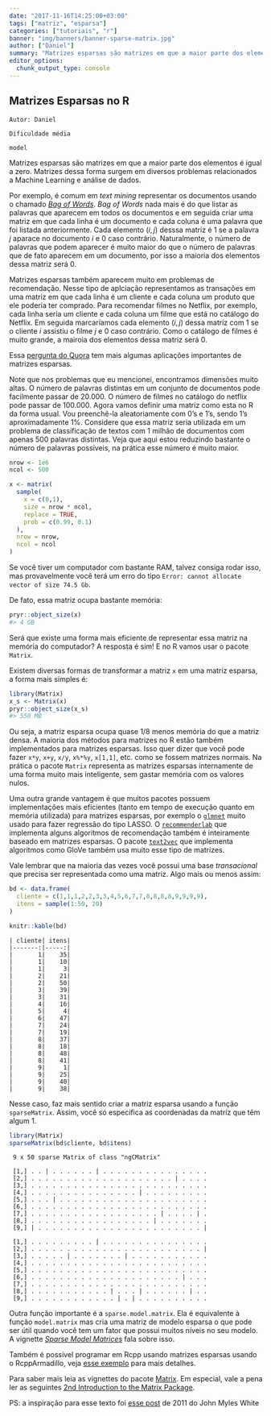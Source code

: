```yaml
---
date: "2017-11-16T14:25:00+03:00"
tags: ["matriz", "esparsa"]
categories: ["tutoriais", "r"]
banner: "img/banners/banner-sparse-matrix.jpg"
author: ["Daniel"]
summary: "Matrizes esparsas são matrizes em que a maior parte dos elementos é igual a zero. Existem maneiras muito eficientes de lidar com esse tipo de matrizes no R e é disso que vamos falar neste post."
editor_options: 
  chunk_output_type: console
---
```


## Matrizes Esparsas no R

```block
Autor: Daniel
```

```block
Dificuldade média
```

```block
model
```

Matrizes esparsas são matrizes em que a maior parte dos elementos é igual a zero. Matrizes dessa forma surgem em diversos problemas relacionados a Machine Learning e análise de dados.

Por exemplo, é comum em *text mining* representar os documentos usando o chamado [*Bag of Words* ](https://en.wikipedia.org/wiki/Bag-of-words_model). *Bag of Words* nada mais é do que listar as palavras que aparecem em todos os documentos e em seguida criar uma matriz em que cada linha é um documento e cada coluna é uma palavra que foi listada anteriormente. Cada elemento $(i,j)$ desssa matriz é 1 se a palavra $j$ aparace no documento $i$ e 0 caso contrário. Naturalmente, o número de palavras que podem aparecer é muito maior do que o número de palavras que de fato aparecem em um documento, por isso a maioria dos elementos dessa matriz será 0.

Matrizes esparsas também aparecem muito em problemas de recomendação. Nesse tipo de aplciação representamos as transações em uma matriz em que cada linha é um cliente e cada coluna um produto que ele poderia ter comprado. Para recomendar filmes no Netflix, por exemplo, cada linha seria um cliente e cada coluna um filme que está no catálogo do Netflix. Em seguida marcaríamos cada elemento $(i,j)$ dessa matriz com 1 se o cliente $i$ assistiu o filme $j$ e 0 caso contrário. Como o catálogo de filmes é muito grande, a mairoia dos elementos dessa matriz será 0.

Essa [pergunta do Quora](https://www.quora.com/What-is-the-significance-of-sparse-matrices-What-are-some-common-applications-in-computer-science) tem mais algumas aplicações importantes de matrizes esparsas.

Note que nos problemas que eu mencionei, encontramos dimensões muito altas. O número de palavras distintas em um conjunto de documentos pode facilmente passar de 20.000. O número de filmes no catálogo do netflix pode passar de 100.000. Agora vamos definir uma matriz como esta no R da forma usual. Vou preenchê-la aleatoriamente com 0's e 1's, sendo 1's aproximadamente 1%. Considere que essa matriz seria utilizada em um problema de classificação de textos com 1 milhão de documentos com apenas 500 palavras distintas. Veja que aqui estou reduzindo bastante o número de palavras possíveis, na prática esse número é muito maior.

```r
nrow <- 1e6
ncol <- 500

x <- matrix(
  sample(
    x = c(0,1), 
    size = nrow * ncol, 
    replace = TRUE, 
    prob = c(0.99, 0.1)
  ), 
  nrow = nrow, 
  ncol = ncol
)
```

Se você tiver um computador com bastante RAM, talvez consiga rodar isso, mas provavelmente você
terá um erro do tipo `Error: cannot allocate vector of size 74.5 Gb`. 

De fato, essa matriz ocupa bastante memória:

```r
pryr::object_size(x)
#> 4 GB
```

Será que existe uma forma mais eficiente de representar essa matriz na memória do computador? 
A resposta é sim! E no R vamos usar o pacote `Matrix`. 

Existem diversas formas de transformar a matriz `x` em uma matriz esparsa, a forma mais simples é:

```r
library(Matrix)
x_s <- Matrix(x)
pryr::object_size(x_s)
#> 550 MB
```

Ou seja, a matriz esparsa ocupa quase 1/8 menos memória do que a matriz densa. A maioria dos métodos 
para matrizes no R estão também implementados para matrizes esparsas. Isso quer dizer que você pode fazer 
`x*y`, `x+y`, `x/y`, `x%*%y`, `x[1,1]`, etc. como se fossem matrizes normais. Na prática o pacote `Matrix`
representa as matrizes esparsas internamente de uma forma muito mais inteligente, sem gastar memória com os valores nulos. 

Uma outra grande vantagem é que muitos pacotes possuem implementações mais eficientes (tanto em tempo de execução quanto em memória utilizada) para matrizes esparsas, 
por exemplo o [`glmnet`](https://cran.r-project.org/web/packages/glmnet/) muito usado para fazer regressão do 
tipo LASSO. O [`recommenderlab`](https://github.com/mhahsler/recommenderlab) que implementa alguns
algoritmos de recomendação também é inteiramente baseado em matrizes esparsas.
O pacote [`text2vec`](http://text2vec.org/index.html) que implementa algoritmos como GloVe também usa muito esse tipo de matrizes.

Vale lembrar que na maioria das vezes você possui uma base *transacional* que precisa ser representada como uma matriz.
Algo mais ou menos assim:

```r
bd <- data.frame(
  cliente = c(1,1,1,2,2,3,3,4,5,6,7,7,8,8,8,8,9,9,9,9),
  itens = sample(1:50, 20)
)
```

```r
knitr::kable(bd)
```

    | cliente| itens|
    |-------:|-----:|
    |       1|    35|
    |       1|    10|
    |       1|     3|
    |       2|    21|
    |       2|    50|
    |       3|    39|
    |       3|    31|
    |       4|    16|
    |       5|     4|
    |       6|    47|
    |       7|    24|
    |       7|    19|
    |       8|    37|
    |       8|    18|
    |       8|    48|
    |       8|    41|
    |       9|     1|
    |       9|    25|
    |       9|    40|
    |       9|    38|

Nesse caso, faz mais sentido criar a matriz esparsa usando a função `sparseMatrix`. Assim, você só especifica as coordenadas da matriz que têm algum 1.

```r
library(Matrix)
sparseMatrix(bd$cliente, bd$itens)
```

     9 x 50 sparse Matrix of class "ngCMatrix"
                                                           
     [1,] . . | . . . . . . | . . . . . . . . . . . . . . .
     [2,] . . . . . . . . . . . . . . . . . . . . | . . . .
     [3,] . . . . . . . . . . . . . . . . . . . . . . . . .
     [4,] . . . . . . . . . . . . . . . | . . . . . . . . .
     [5,] . . . | . . . . . . . . . . . . . . . . . . . . .
     [6,] . . . . . . . . . . . . . . . . . . . . . . . . .
     [7,] . . . . . . . . . . . . . . . . . . | . . . . | .
     [8,] . . . . . . . . . . . . . . . . . | . . . . . . .
     [9,] | . . . . . . . . . . . . . . . . . . . . . . . |
                                                           
     [1,] . . . . . . . . . | . . . . . . . . . . . . . . .
     [2,] . . . . . . . . . . . . . . . . . . . . . . . . |
     [3,] . . . . . | . . . . . . . | . . . . . . . . . . .
     [4,] . . . . . . . . . . . . . . . . . . . . . . . . .
     [5,] . . . . . . . . . . . . . . . . . . . . . . . . .
     [6,] . . . . . . . . . . . . . . . . . . . . . | . . .
     [7,] . . . . . . . . . . . . . . . . . . . . . . . . .
     [8,] . . . . . . . . . . . | . . . | . . . . . . | . .
     [9,] . . . . . . . . . . . . | . | . . . . . . . . . .


Outra função importante é a `sparse.model.matrix`. Ela é equivalente à função `model.matrix` mas cria uma matriz de modelo esparsa o que pode ser útil quando você tem um fator que possui muitos níveis no seu modelo. A vignette 
[*Sparse Model Matrices*](https://cran.r-project.org/web/packages/Matrix/vignettes/sparseModels.pdf) fala sobre isso.

Também é possível programar em Rcpp usando matrizes esparsas usando o RcppArmadillo, veja [esse exemplo](http://gallery.rcpp.org/articles/armadillo-sparse-matrix/) para mais detalhes.

Para saber mais leia as vignettes do pacote [Matrix](https://cran.r-project.org/web/packages/Matrix/index.html).
Em especial, vale a pena ler as seguintes [2nd Introduction to the Matrix Package](https://cran.r-project.org/web/packages/Matrix/vignettes/Intro2Matrix.pdf).

PS: a inspiração para esse texto foi [esse post](http://www.johnmyleswhite.com/notebook/2011/10/31/using-sparse-matrices-in-r/) de 2011 do John Myles White
